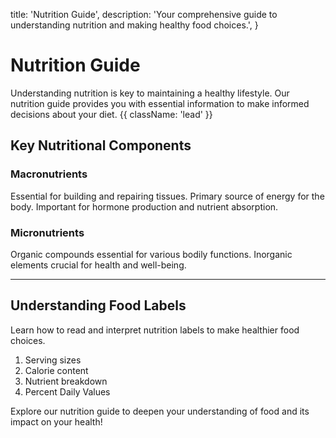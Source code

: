   title: 'Nutrition Guide',
  description: 'Your comprehensive guide to understanding nutrition and making healthy food choices.',
}

# Nutrition Guide

Understanding nutrition is key to maintaining a healthy lifestyle. Our nutrition guide provides you with essential information to make informed decisions about your diet. {{ className: 'lead' }}

## Key Nutritional Components

### Macronutrients

<Properties>
  <Property name="Proteins" type="nutrient">
    Essential for building and repairing tissues.
  </Property>
  <Property name="Carbohydrates" type="nutrient">
    Primary source of energy for the body.
  </Property>
  <Property name="Fats" type="nutrient">
    Important for hormone production and nutrient absorption.
  </Property>
</Properties>

### Micronutrients

<Properties>
  <Property name="Vitamins" type="nutrient">
    Organic compounds essential for various bodily functions.
  </Property>
  <Property name="Minerals" type="nutrient">
    Inorganic elements crucial for health and well-being.
  </Property>
</Properties>

---

## Understanding Food Labels

Learn how to read and interpret nutrition labels to make healthier food choices.

1. Serving sizes
2. Calorie content
3. Nutrient breakdown
4. Percent Daily Values

Explore our nutrition guide to deepen your understanding of food and its impact on your health!